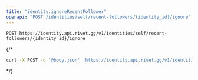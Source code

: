 ```yaml
---
title: "identity.ignoreRecentFollower"
openapi: "POST /identities/self/recent-followers/{identity_id}/ignore"
---
```


```
POST https://identity.api.rivet.gg/v1/identities/self/recent-followers/{identity_id}/ignore
```


{/*<RequestExample>
```bash curl
curl -X POST -d '@body.json' 'https://identity.api.rivet.gg/v1/identities/self/recent-followers/{identity_id}/ignore'
```
</RequestExample>*/}
